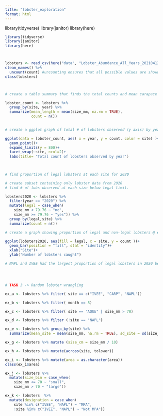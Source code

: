 ```yaml
---
title: "lobster_exploration"
format: html
---
```


library(tidyverse)
library(janitor)
library(here)

```r

library(tidyverse)
library(janitor)
library(here)



lobsters <- read_csv(here("data", "Lobster_Abundance_All_Years_20210412.csv"), na = c("-99999", "")) %>% 
clean_names() %>%
  uncount(count) #uncounting ensures that all possible values are shown, rather than show a count for how many times one repeats. 
class(lobsters)



# create a table summary that finds the total counts and mean carapace lengths of lobsteres observed in the dataset by site and year

lobster_count <- lobsters %>% 
  group_by(site, year) %>%
  summarize(mean_length = mean(size_mm, na.rm = TRUE), 
            count = n())
              

# create a ggplot graph of total # of lobsters observed (y axis) by year (x axis, grouped by site)

ggplot(data = lobster_count, aes( x = year, y = count, color = site) )+ 
  geom_point()+
  expand_limits(y = 800)+
  facet_wrap(~site, ncol=2)+
  labs(title= "Total count of lobsters observed by year")

 
  
# find proportion of legal lobsters at each site for 2020

# create subset containing only lobster data from 2020
# find # of lobs observed at each size below legal limit.

lobsters2020 <- lobsters %>% 
  filter(year == "2020") %>%
  mutate(legal = case_when(
    size_mm < 79.76 ~ "no", 
    size_mm >= 79.76 ~ "yes")) %>% 
  group_by(legal,site) %>%
  summarize(count = n())

# create a graph showing proportion of legal and non-legal lobsters @ each site

ggplot(lobsters2020, aes(fill = legal, x = site, y = count ))+
  geom_bar(position = "fill", stat = "identity")+
  xlab("Site")+
  ylab("Number of lobsters caught")

# NAPL and IVEE had the largest proportion of legal lobsters in 2020 because they are both in MAPS and are closely monitored for that reason, likely deterring illegal lobster catching to a greater degree than in sites outside of a MAP. . 




# TASK 3 -> Random lobster wrangling 

ex_a <- lobsters %>% filter( site == c("IVEE", "CARP", "NAPL"))

ex_b <- lobsters %>% filter( month == 8)

ex_c <- lobsters %>% filter( site == "AQUE" | size_mm > 70)

ex_d <- lobsters %>% filter (!site == "NAPL")

ex_e <- lobsters %>% group_by(site) %>% 
  summarize(mean_site = mean(size_mm, na.rm = TRUE), sd_site = sd(size_mm, na.rm = TRUE))

ex_g <- lobsters %>% mutate (size_cm = size_mm / 10)

ex_h <- lobsters %>% mutate(across(site, tolower))

ex_i <- lobsters %>% mutate(area = as.character(area))
class(ex_i$area)

ex_j <- lobsters %>%
  mutate(size_bin = case_when(
    size_mm <= 70 ~ "small", 
    size_mm > 70 ~ "large"))

ex_k <- lobsters  %>% 
  mutate(designation = case_when(
    site %in% c("IVEE", "NAPL") ~ "MPA", 
    !site %in% c("IVEE", "NAPL") ~ "Not MPA"))


```










